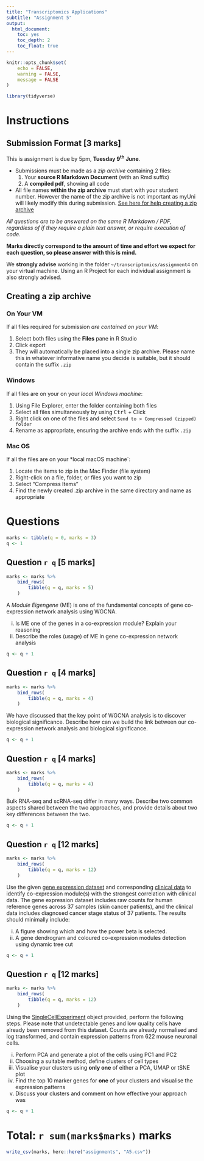 ```yaml
---
title: "Transcriptomics Applications"
subtitle: "Assignment 5"
output: 
  html_document: 
    toc: yes
    toc_depth: 2
    toc_float: true
---
```


```r
knitr::opts_chunk$set(
    echo = FALSE, 
    warning = FALSE,
    message = FALSE
)
```

```r
library(tidyverse)
```

# Instructions

## Submission Format [3 marks]

This is assignment is due by 5pm, **Tuesday 9^th^ June**.

- Submissions must be made as a *zip archive* containing 2 files:
    1. Your **source R Markdown Document** (with an Rmd suffix)
    2. A **compiled pdf**, showing all code
- All file names **within the zip archive** must start with your student number.
However the name of the zip archive is not important as myUni will likely modify this during submission. [See here for help creating a zip archive](#creating-a-zip-archive)
    
*All questions are to be answered on the same R Markdown / PDF, regardless of if they require a plain text answer, or require execution of code.*

**Marks directly correspond to the amount of time and effort we expect for each question, so please answer with this is mind.**

We **strongly advise** working in the folder `~/transcriptomics/assignment4` on your virtual machine.
Using an R Project for each individual assignment is also strongly advised.

## Creating a zip archive {.tabset}

### On Your VM

If all files required for submission *are contained on your VM*:

1. Select both files using the **Files** pane in R Studio
2. Click export
3. They will automatically be placed into a single zip archive. Please name this in whatever informative name you decide is suitable, but it should contain the suffix `.zip`

### Windows

If all files are on your on your *local Windows machine*:

1. Using File Explorer, enter the folder containing both files
2. Select all files simultaneously by using <kbd>Ctrl</kbd> + Click
3. Right click on one of the files and select `Send to > Compressed (zipped) folder`
4. Rename as appropriate, ensuring the archive ends with the suffix `.zip`

### Mac OS

If all the files are on your *local macOS machine`:

1. Locate the items to zip in the Mac Finder (file system)
2. Right-click on a file, folder, or files you want to zip
3. Select “Compress Items”
4. Find the newly created .zip archive in the same directory and name as appropriate


# Questions

```r
marks <- tibble(q = 0, marks = 3)
q <- 1
```

## Question `r q` [5 marks]

```r
marks <- marks %>%
    bind_rows(
        tibble(q = q, marks = 5)
    )
```

A *Module Eigengene* (ME) is one of the fundamental concepts of gene co-expression network analysis using WGCNA. 

i. Is ME one of the genes in a co-expression module? Explain your reasoning
ii. Describe the roles (usage) of ME in gene co-expression network analysis

```r
q <- q + 1
```

## Question `r q` [4 marks]

```r
marks <- marks %>%
    bind_rows(
        tibble(q = q, marks = 4)
    )
```

We have discussed that the key point of WGCNA analysis is to discover biological significance.
Describe how can we build the link between our co-expression network analysis and biological significance.

```r
q <- q + 1
```


## Question `r q` [4 marks]

```r
marks <- marks %>%
    bind_rows(
        tibble(q = q, marks = 4)
    )
```

Bulk RNA-seq and scRNA-seq differ in many ways.
Describe two common aspects shared between the two approaches, and provide details about two key differences between the two.

```r
q <- q + 1
```


## Question `r q` [12 marks]

```r
marks <- marks %>%
    bind_rows(
        tibble(q = q, marks = 12)
    )
```

Use the given [gene expression dataset](data/WGCNA_rawCounts.tsv) and corresponding [clinical data](data/WGCNA_clinical_data.tsv) to identify co-expression module(s) with the strongest correlation with clinical data. 
The gene expression dataset includes raw counts for human reference genes across 37 samples (skin cancer patients), and the clinical data includes diagnosed cancer stage status of 37 patients. 
The results should minimally include:

i. A figure showing which and how the power beta is selected.
ii. A gene dendrogram and coloured co-expression modules detection using dynamic tree cut

```r
q <- q + 1
```

## Question `r q` [12 marks]

```r
marks <- marks %>%
    bind_rows(
        tibble(q = q, marks = 12)
    )
```

<!-- Data was obtained from https://hemberg-lab.github.io/scRNA.seq.datasets/mouse/brain/#usoskin -->
<!-- Genes were removed if showing an AveExpr < 1, as were those with names starting with r_ -->
<!-- celltypes were removed from the colData as were the spikeIns. -->

Using the [SingleCellExperiment](data/sce.rds) object provided, perform the following steps.
Please note that undetectable genes and low quality cells have already been removed from this dataset.
Counts are already normalised and log transformed, and contain expression patterns from 622 mouse neuronal cells.

i. Perform PCA and generate a plot of the cells using PC1 and PC2
ii. Choosing a suitable method, define clusters of cell types
iii. Visualise your clusters using **only one** of either a PCA, UMAP or tSNE plot
iv. Find the top 10 marker genes for **one** of your clusters and visualise the expression patterns
v. Discuss your clusters and comment on how effective your approach was

```r
q <- q + 1
```



# Total: `r sum(marks$marks)` marks

```r
write_csv(marks, here::here("assignments", "A5.csv"))
```
